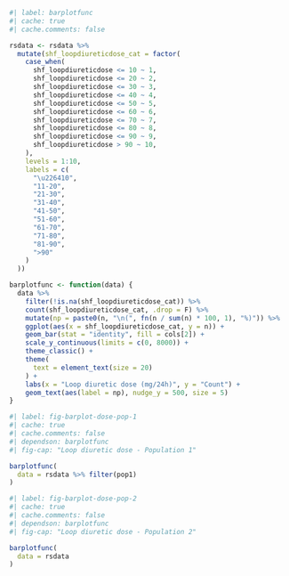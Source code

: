 
```r
#| label: barplotfunc
#| cache: true
#| cache.comments: false

rsdata <- rsdata %>%
  mutate(shf_loopdiureticdose_cat = factor(
    case_when(
      shf_loopdiureticdose <= 10 ~ 1,
      shf_loopdiureticdose <= 20 ~ 2,
      shf_loopdiureticdose <= 30 ~ 3,
      shf_loopdiureticdose <= 40 ~ 4,
      shf_loopdiureticdose <= 50 ~ 5,
      shf_loopdiureticdose <= 60 ~ 6,
      shf_loopdiureticdose <= 70 ~ 7,
      shf_loopdiureticdose <= 80 ~ 8,
      shf_loopdiureticdose <= 90 ~ 9,
      shf_loopdiureticdose > 90 ~ 10,
    ),
    levels = 1:10,
    labels = c(
      "\u226410",
      "11-20",
      "21-30",
      "31-40",
      "41-50",
      "51-60",
      "61-70",
      "71-80",
      "81-90",
      ">90"
    )
  ))

barplotfunc <- function(data) {
  data %>%
    filter(!is.na(shf_loopdiureticdose_cat)) %>%
    count(shf_loopdiureticdose_cat, .drop = F) %>%
    mutate(np = paste0(n, "\n(", fn(n / sum(n) * 100, 1), "%)")) %>%
    ggplot(aes(x = shf_loopdiureticdose_cat, y = n)) +
    geom_bar(stat = "identity", fill = cols[2]) +
    scale_y_continuous(limits = c(0, 8000)) +
    theme_classic() +
    theme(
      text = element_text(size = 20)
    ) +
    labs(x = "Loop diuretic dose (mg/24h)", y = "Count") +
    geom_text(aes(label = np), nudge_y = 500, size = 5)
}
```

```r
#| label: fig-barplot-dose-pop-1
#| cache: true
#| cache.comments: false
#| dependson: barplotfunc
#| fig-cap: "Loop diuretic dose - Population 1"

barplotfunc(
  data = rsdata %>% filter(pop1)
)
```

```r
#| label: fig-barplot-dose-pop-2
#| cache: true
#| cache.comments: false
#| dependson: barplotfunc
#| fig-cap: "Loop diuretic dose - Population 2"

barplotfunc(
  data = rsdata
)
```
